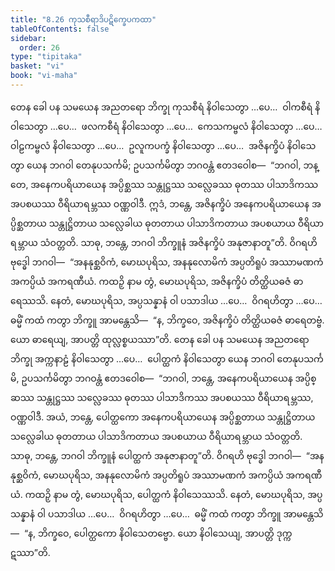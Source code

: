 ```yaml
---
title: "8.26 ကုသစီရာဒိပဋိက္ခေပကထာ"
tableOfContents: false
sidebar:
  order: 26
type: "tipitaka"
basket: "vi"
book: "vi-maha"
---
```



<DynamicBreadcrumb />

<Division number="371" book="vi-maha" e="ch" v="3" p="421">

<Paragraph number="1718" book="vi-maha">
တေန ခေါ ပန သမယေန အညတရော ဘိက္ခု ကုသစီရံ နိဝါသေတွာ …ပေ…  ဝါကစီရံ နိဝါသေတွာ …ပေ…  ဖလကစီရံ နိဝါသေတွာ …ပေ…  ကေသကမ္ဗလံ နိဝါသေတွာ …ပေ…  ဝါဠကမ္ဗလံ နိဝါသေတွာ …ပေ…  ဥလူကပက္ခံ နိဝါသေတွာ …ပေ…  အဇိနက္ခိပံ နိဝါသေတွာ ယေန ဘဂဝါ တေနုပသင်္ကမိ; ဥပသင်္ကမိတွာ ဘဂဝန္တံ ဧတဒဝေါစ—  “ဘဂဝါ, ဘန္တေ, အနေကပရိယာယေန အပ္ပိစ္ဆဿ သန္တုဋ္ဌဿ သလ္လေခဿ ဓုတဿ ပါသာဒိကဿ အပစယဿ ဝီရိယာရမ္ဘဿ ဝဏ္ဏဝါဒီ. ဣဒံ, ဘန္တေ, အဇိနက္ခိပံ အနေကပရိယာယေန အပ္ပိစ္ဆတာယ သန္တုဋ္ဌိတာယ သလ္လေခါယ ဓုတတာယ ပါသာဒိကတာယ အပစယာယ ဝီရိယာရမ္ဘာယ သံဝတ္တတိ. သာဓု, ဘန္တေ, ဘဂဝါ ဘိက္ခူနံ အဇိနက္ခိပံ အနုဇာနာတူ”တိ. ဝိဂရဟိ ဗုဒ္ဓေါ ဘဂဝါ—  “အနနုစ္ဆဝိကံ, မောဃပုရိသ, အနနုလောမိကံ အပ္ပတိရူပံ အဿာမဏကံ အကပ္ပိယံ အကရဏီယံ. ကထဉှိ နာမ တွံ, မောဃပုရိသ, အဇိနက္ခိပံ တိတ္ထိယဓဇံ ဓာရေဿသိ. နေတံ, မောဃပုရိသ, အပ္ပသန္နာနံ ဝါ ပသာဒါယ …ပေ…  ဝိဂရဟိတွာ …ပေ…  ဓမ္မိံ ကထံ ကတွာ ဘိက္ခူ အာမန္တေသိ—  “န, ဘိက္ခဝေ, အဇိနက္ခိပံ တိတ္ထိယဓဇံ ဓာရေတဗ္ဗံ. ယော ဓာရေယျ, အာပတ္တိ ထုလ္လစ္စယဿာ”တိ.
</Paragraph>

<Paragraph number="1719" book="vi-maha">
တေန ခေါ ပန သမယေန အညတရော ဘိက္ခု အက္ကနာဠံ နိဝါသေတွာ …ပေ…  ပေါတ္ထကံ နိဝါသေတွာ ယေန ဘဂဝါ တေနုပသင်္ကမိ, ဥပသင်္ကမိတွာ ဘဂဝန္တံ ဧတဒဝေါစ—  “ဘဂဝါ, ဘန္တေ, အနေကပရိယာယေန အပ္ပိစ္ဆဿ သန္တုဋ္ဌဿ သလ္လေခဿ ဓုတဿ ပါသာဒိကဿ အပစယဿ ဝီရိယာရမ္ဘဿ, ဝဏ္ဏဝါဒီ. အယံ, ဘန္တေ, ပေါတ္ထကော အနေကပရိယာယေန အပ္ပိစ္ဆတာယ သန္တုဋ္ဌိတာယ သလ္လေခါယ ဓုတတာယ ပါသာဒိကတာယ အပစယာယ ဝီရိယာရမ္ဘာယ သံဝတ္တတိ. သာဓု, ဘန္တေ, ဘဂဝါ ဘိက္ခူနံ ပေါတ္ထကံ အနုဇာနာတူ”တိ. ဝိဂရဟိ ဗုဒ္ဓေါ ဘဂဝါ—  “အနနုစ္ဆဝိကံ, မောဃပုရိသ, အနနုလောမိကံ အပ္ပတိရူပံ အဿာမဏကံ အကပ္ပိယံ အကရဏီယံ. ကထဉှိ နာမ တွံ, မောဃပုရိသ, ပေါတ္ထကံ နိဝါသေဿသိ. နေတံ, မောဃပုရိသ, အပ္ပသန္နာနံ ဝါ ပသာဒါယ …ပေ…  ဝိဂရဟိတွာ …ပေ…  ဓမ္မိံ ကထံ ကတွာ ဘိက္ခူ အာမန္တေသိ—  “န, ဘိက္ခဝေ, ပေါတ္ထကော နိဝါသေတဗ္ဗော. ယော နိဝါသေယျ, အာပတ္တိ ဒုက္ကဋဿာ”တိ.
</Paragraph>
</Division>